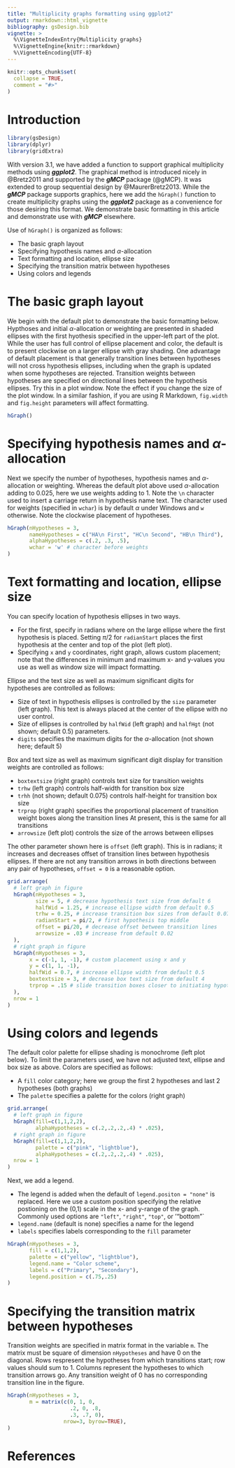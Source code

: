 ---
title: "Multiplicity graphs formatting using ggplot2"
output: rmarkdown::html_vignette
bibliography: gsDesign.bib
vignette: >
  %\VignetteIndexEntry{Multiplicity graphs}
  %\VignetteEngine{knitr::rmarkdown}
  %\VignetteEncoding{UTF-8}
---

```{r, include = FALSE}
knitr::opts_chunk$set(
  collapse = TRUE,
  comment = "#>"
)
```

# Introduction

```{r setup, echo=FALSE, message=FALSE, warning=FALSE}
library(gsDesign)
library(dplyr)
library(gridExtra)
```




With version 3.1, we have added a function to support graphical multiplicity methods using ***ggplot2***.
The graphical method is introduced nicely in @Bretz2011 and supported by the ***gMCP*** package (@gMCP).
It was extended to group sequential design by @MaurerBretz2013.
While the ***gMCP*** 
package supports graphics, here we add the `hGraph()` function to create multiplicity graphs using the ***ggplot2*** package as a convenience for those desiring this format.
We demonstrate basic formatting in this article and demonstrate use with ***gMCP*** elsewhere.

Use of `hGraph()` is organized as follows:

- The basic graph layout
- Specifying hypothesis names and $\alpha$-allocation
- Text formatting and location, ellipse size
- Specifying the transition matrix between hypotheses
- Using colors and legends


# The basic graph layout

We begin with the default plot to demonstrate the basic formatting below.
Hypthoses and initial $\alpha$-allocation or weighting are presented in shaded ellipses with the first hyothesis specified in the upper-left part of the  plot.
While the user has full control of ellipse placement and color, the default is to present clockwise on a larger ellipse with gray shading.
One advantage of default placement is that generally transition lines between hypotheses will not cross hypothesis ellipses, including when the graph is updated when some hypotheses are rejected.
Transition weights between hypotheses are specified on directional lines between the hypothesis ellipses. 
Try this in a plot window. Note the effect if you change the size of the plot window.
In a similar fashion, if you are using R Markdown, `fig.width` and `fig.height` parameters will affect formatting.

```{r, message=FALSE, fig.width=7.5, fig.height=4}
hGraph()
```


# Specifying hypothesis names and $\alpha$-allocation

Next we specify the number of hypotheses, hypothesis names and $\alpha$-allocation or weighting.
Whereas the default plot above used $\alpha$-allocation adding to 0.025, here we use weights adding to 1.
Note the `\n` character used to insert a carriage return in hypothesis name text.
The character used for weights (specified in `wchar`) is by default $\alpha$ under Windows and `w` otherwise.
Note the clockwise placement of hypotheses.

```{r, fig.width=7.5, fig.height=4.5}
hGraph(nHypotheses = 3,
       nameHypotheses = c("HA\n First", "HC\n Second", "HB\n Third"),
       alphaHypotheses = c(.2, .3, .5),
       wchar = 'w' # character before weights
)
```


# Text formatting and location, ellipse size

You can specify location of hypothesis ellipses in two ways.

- For the first, specify in radians where on the large ellipse  where the first hypothesis is placed.
Setting $\pi/2$ for `radianStart` places the first hypothesis at the center and top of the plot (left plot).
- Specifying `x` and `y` coordinates, right graph, allows custom placement; note that the differences in minimum and maximum x- and y-values you use as well as window size will impact formatting. 

Ellipse and the text size as well as maximum significant digits for hypotheses are controlled as follows:

- Size of text in hypothesis ellipses is controlled by the `size` parameter (left graph). This text is always placed at the center of the ellipse with no user control.
- Size of ellipses is controlled by `halfWid` (left graph) and `halfHgt` (not shown; default 0.5) parameters.
- `digits` specifies the maximum digits for the $\alpha$-allocation (not shown here; default 5)

Box and text size as well as maximum significant digit display for transition weights are controlled as follows:

- `boxtextsize` (right graph) controls text size for transition weights
- `trhw` (left graph) controls half-width for transition box size
- `trhh` (not shown; default 0.075) controls half-height for transition box size
- `trprop` (right graph) specifies the proportional placement of transition weight boxes along the transition lines At present, this is the same for all transitions
- `arrowsize` (left plot) controls the size of the arrows between ellipses

The other parameter shown here is `offset` (left graph). This is in radians; it increases and decreases offset of transition lines between hypothesis ellipses. If there are not any transition arrows in both directions between any pair of hypotheses, `offset = 0` is a reasonable option.


```{r, message=FALSE, fig.width=8, fig.height=4}
grid.arrange(
  # left graph in figure
  hGraph(nHypotheses = 3,
         size = 5, # decrease hypothesis text size from default 6
         halfWid = 1.25, # increase ellipse width from default 0.5
         trhw = 0.25, # increase transition box sizes from default 0.075
         radianStart = pi/2, # first hypothesis top middle
         offset = pi/20, # decrease offset between transition lines
         arrowsize = .03 # increase from default 0.02
  ),
  # right graph in figure
  hGraph(nHypotheses = 3,
       x = c(-1, 1, -1), # custom placement using x and y
       y = c(1, 1, -1),
       halfWid = 0.7, # increase ellipse width from default 0.5
       boxtextsize = 3, # decrease box text size from default 4
       trprop = .15 # slide transition boxes closer to initiating hypothesis
  ),
  nrow = 1
)
```

# Using colors and legends

The default color palette for ellipse shading is monochrome (left plot below).
To limit the parameters used, we have not adjusted text, ellipse and box size as above.
Colors are specified as follows:

- A `fill` color category; here we group the first 2 hypotheses and last 2 hypotheses (both graphs)
- The `palette` specifies a palette for the colors (right graph)



```{r,fig.width=7.5,fig.height=4}
grid.arrange(
  # left graph in figure
  hGraph(fill=c(1,1,2,2),
         alphaHypotheses = c(.2,.2,.2,.4) * .025),
  # right graph in figure
  hGraph(fill=c(1,1,2,2),
         palette = c("pink", "lightblue"),
         alphaHypotheses = c(.2,.2,.2,.4) * .025),
  nrow = 1
)
```


Next, we add a legend.

- The legend is added when the default of `legend.positon = "none"` is replaced. Here we use a custom position specifying the relative postioning on the (0,1) scale in the x- and y-range of the graph. Commonly used options are `"left"`, `"right"`, `"top"`, or '"bottom"`
- `legend.name` (default is none) specifies a name for the legend
- `labels` specifies labels corresponding to the `fill` parameter

```{r,fig.width=7.5,fig.height=4}
hGraph(nHypotheses = 3,
       fill = c(1,1,2),
       palette = c("yellow", "lightblue"),
       legend.name = "Color scheme",
       labels = c("Primary", "Secondary"),
       legend.position = c(.75,.25)
)
```

# Specifying the transition matrix between hypotheses

Transition weights are specified in matrix format in the variable `m`.
The matrix must be square of dimension `nHypotheses` and have 0 on the diagonal.
Rows respresent the hypotheses from which transitions start; row values should sum to 1.
Columns represent the hypotheses to which transition arrows go.
Any transition weight of 0 has no corresponding transition line in the figure.

```{r,fig.width=7.5,fig.height=4}
hGraph(nHypotheses = 3, 
       m = matrix(c(0, 1, 0, 
                    .2, 0, .8,
                    .3, .7, 0),
                  nrow=3, byrow=TRUE),
)
```





# References
